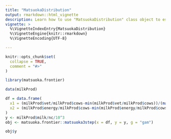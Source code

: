 ```yaml
---
title: "MatsuokaDistribution"
output: rmarkdown::html_vignette
description: Learn how to use "MatsuokaDistribution" class object to estimate the production frontier
vignette: >
  %\VignetteIndexEntry{MatsuokaDistribution}
  %\VignetteEngine{knitr::rmarkdown}
  %\VignetteEncoding{UTF-8}

---
```


```r
knitr::opts_chunk$set(
  collapse = TRUE,
  comment = "#>"
)
```

```r
library(matsuoka.frontier)

data(milkProd)

df = data.frame(
  x1 = (milkProd$vet/milkProd$cows-min(milkProd$vet/milkProd$cows))/(max(milkProd$vet/milkProd$cows)-min(milkProd$vet/milkProd$cows)),
  x2 = (milkProd$energy/milkProd$cows-min(milkProd$energy/milkProd$cows))/(max(milkProd$energy/milkProd$cows)-min(milkProd$energy/milkProd$cows))
)
y <- milkProd$milk/nc/10^3 
obj <- matsuoka.frontier::matsuoka3step(x = df, y = y, g = "gam")

obj$y
```
